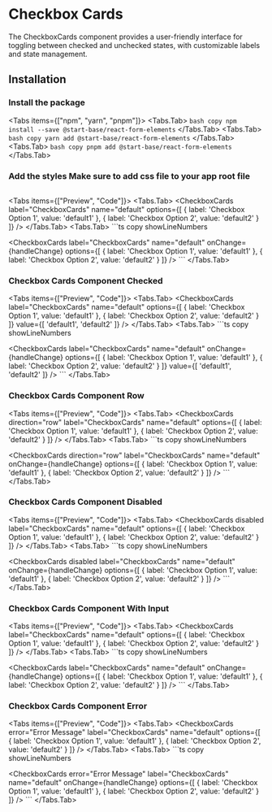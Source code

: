
# Checkbox Cards

The CheckboxCards component provides a user-friendly interface for toggling between checked and unchecked states, with customizable labels and state management.

<ApiReferenceButton path="form-checkboxcards--docs" />

## Installation

<Steps>

### Install the package

<Tabs items={["npm", "yarn", "pnpm"]}>
  <Tabs.Tab>
    ``` bash copy npm install --save @start-base/react-form-elements ```
  </Tabs.Tab>
  <Tabs.Tab>
    ``` bash copy yarn add @start-base/react-form-elements ```
  </Tabs.Tab>
  <Tabs.Tab>
    ``` bash copy pnpm add @start-base/react-form-elements ```
  </Tabs.Tab>
</Tabs>
### Add the styles Make sure to add css file to your app root file

```tsx copy
```

</Steps>

<Tabs items={["Preview", "Code"]}>
  <Tabs.Tab>
  <Preview height="200px">
    <FormOnChange>
    <CheckboxCards
      label="CheckboxCards"
      name="default"
      options={[
        {
          label: 'Checkbox Option 1',
          value: 'default1'
        },
        {
          label: 'Checkbox Option 2',
          value: 'default2'
        }
      ]}
    />
  </FormOnChange>
  </Preview>
  </Tabs.Tab>
  <Tabs.Tab>
    ```ts copy showLineNumbers

   <CheckboxCards
      label="CheckboxCards"
      name="default"
      onChange={handleChange}
      options={[
        {
          label: 'Checkbox Option 1',
          value: 'default1'
        },
        {
          label: 'Checkbox Option 2',
          value: 'default2'
        }
      ]}
    />
    ```
  </Tabs.Tab>
</Tabs>

### Checkbox Cards Component Checked

<Tabs items={["Preview", "Code"]}>
  <Tabs.Tab>
  <Preview height="200px">
     <FormOnChange>
    <CheckboxCards
      label="CheckboxCards"
      name="default"
      options={[
        {
          label: 'Checkbox Option 1',
          value: 'default1'
        },
        {
          label: 'Checkbox Option 2',
          value: 'default2'
        }
      ]}
      value={[
        'default1',
        'default2'
      ]}
    />
     </FormOnChange>
  </Preview>
  </Tabs.Tab>
  <Tabs.Tab>
    ```ts copy showLineNumbers

  <CheckboxCards
      label="CheckboxCards"
      name="default"
      onChange={handleChange}
      options={[
        {
          label: 'Checkbox Option 1',
          value: 'default1'
        },
        {
          label: 'Checkbox Option 2',
          value: 'default2'
        }
      ]}
      value={[
        'default1',
        'default2'
      ]}
    />
    ```
  </Tabs.Tab>
</Tabs>

### Checkbox Cards Component Row

<Tabs items={["Preview", "Code"]}>
  <Tabs.Tab>
  <Preview height="200px">
   <FormOnChange>
    <CheckboxCards
      direction="row"
      label="CheckboxCards"
      name="default"
      options={[
        {
          label: 'Checkbox Option 1',
          value: 'default1'
        },
        {
          label: 'Checkbox Option 2',
          value: 'default2'
        }
      ]}
    />
     </FormOnChange>
  </Preview>
  </Tabs.Tab>
  <Tabs.Tab>
    ```ts copy showLineNumbers

   <CheckboxCards
      direction="row"
      label="CheckboxCards"
      name="default"
      onChange={handleChange}
      options={[
        {
          label: 'Checkbox Option 1',
          value: 'default1'
        },
        {
          label: 'Checkbox Option 2',
          value: 'default2'
        }
      ]}
    />
    ```
  </Tabs.Tab>
</Tabs>

### Checkbox Cards Component Disabled

<Tabs items={["Preview", "Code"]}>
  <Tabs.Tab>
  <Preview height="200px">
    <FormOnChange>
    <CheckboxCards
      disabled
      label="CheckboxCards"
      name="default"
      options={[
        {
          label: 'Checkbox Option 1',
          value: 'default1'
        },
        {
          label: 'Checkbox Option 2',
          value: 'default2'
        }
      ]}
    />
     </FormOnChange>
  </Preview>
  </Tabs.Tab>
  <Tabs.Tab>
    ```ts copy showLineNumbers

   <CheckboxCards
      disabled
      label="CheckboxCards"
      name="default"
      onChange={handleChange}
      options={[
        {
          label: 'Checkbox Option 1',
          value: 'default1'
        },
        {
          label: 'Checkbox Option 2',
          value: 'default2'
        }
      ]}
    />
    ```
  </Tabs.Tab>
</Tabs>

### Checkbox Cards Component With Input

<Tabs items={["Preview", "Code"]}>
  <Tabs.Tab>
  <Preview height="200px">
      <FormOnChange>
    <CheckboxCards
      label="CheckboxCards"
      name="default"
      options={[
        {
          label: 'Checkbox Option 1',
          value: 'default1'
        },
        {
          label: 'Checkbox Option 2',
          value: 'default2'
        }
      ]}
    />
     </FormOnChange>
  </Preview>
  </Tabs.Tab>
  <Tabs.Tab>
    ```ts copy showLineNumbers

  <CheckboxCards
      label="CheckboxCards"
      name="default"
      onChange={handleChange}
      options={[
        {
          label: 'Checkbox Option 1',
          value: 'default1'
        },
        {
          label: 'Checkbox Option 2',
          value: 'default2'
        }
      ]}
    />
    ```
  </Tabs.Tab>
</Tabs>

### Checkbox Cards Component Error

<Tabs items={["Preview", "Code"]}>
  <Tabs.Tab>
  <Preview height="200px">
   <FormOnChange>
    <CheckboxCards
      error="Error Message"
      label="CheckboxCards"
      name="default"
      options={[
        {
          label: 'Checkbox Option 1',
          value: 'default1'
        },
        {
          label: 'Checkbox Option 2',
          value: 'default2'
        }
      ]}
    />
     </FormOnChange>
  </Preview>
  </Tabs.Tab>
  <Tabs.Tab>
    ```ts copy showLineNumbers

  <CheckboxCards
      error="Error Message"
      label="CheckboxCards"
      name="default"
      onChange={handleChange}
      options={[
        {
          label: 'Checkbox Option 1',
          value: 'default1'
        },
        {
          label: 'Checkbox Option 2',
          value: 'default2'
        }
      ]}
    />
    ```
  </Tabs.Tab>
</Tabs>
